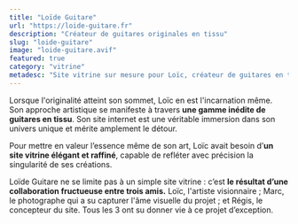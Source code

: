 ```yaml
---
title: "Loïde Guitare"
url: "https://loide-guitare.fr"
description: "Créateur de guitares originales en tissu"
slug: "loide-guitare"
image: "loide-guitare.avif"
featured: true
category: "vitrine"
metadesc: "Site vitrine sur mesure pour Loïc, créateur de guitares en tissu. Un design élégant et immersif, pensé pour refléter l’univers artistique unique de ses instruments faits main."
---
```


Lorsque l'originalité atteint son sommet, Loïc en est l'incarnation même. Son approche artistique se manifeste à travers **une gamme inédite de guitares en tissu**. Son site internet est une véritable immersion dans son univers unique et mérite amplement le détour.

Pour mettre en valeur l’essence même de son art, Loïc avait besoin d’**un site vitrine élégant et raffiné**, capable de refléter avec précision la singularité de ses créations.

Loïde Guitare ne se limite pas à un simple site vitrine : c’est **le résultat d’une collaboration fructueuse entre trois amis.** Loïc, l'artiste visionnaire ; Marc, le photographe qui a su capturer l'âme visuelle du projet ; et Régis, le concepteur du site. Tous les 3 ont su donner vie à ce projet d’exception.
